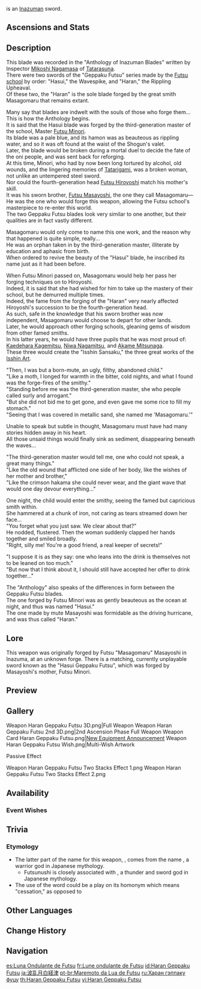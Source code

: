 {{Weapon Infobox
|id             = 11510
|image          = <gallery>
Weapon Haran Geppaku Futsu.png|Base
Weapon Haran Geppaku Futsu 2nd.png|2nd Ascension
</gallery>
|type           = Sword
|quality        = 5
|base_atk       = 46
|2nd_stat_type  = CRIT Rate
|2nd_stat       = 7.2%
|series         = 
|releaseDate    = 2022-03-30
|obtain         = Weapon Event Wishes
|passive        = Honed Flow
|effect         = Obtain (var1)% All Elemental DMG Bonus. When other nearby party members use Elemental Skills, the character equipping this weapon will gain 1 Wavespike stack. Max 2 stacks. This effect can be triggered once every 0.3s. When the character equipping this weapon uses an Elemental Skill, all stacks of Wavespike will be consumed to gain Rippling Upheaval: each stack of Wavespike consumed will increase Normal Attack DMG by (var2)% for 8s.
|eff_rank1_var1 = 12
|eff_rank2_var1 = 15
|eff_rank3_var1 = 18
|eff_rank4_var1 = 21
|eff_rank5_var1 = 24
|eff_rank1_var2 = 20
|eff_rank2_var2 = 25
|eff_rank3_var2 = 30
|eff_rank4_var2 = 35
|eff_rank5_var2 = 40
|eff_att1       = Elemental DMG Bonus
|eff_att2       = Normal Attack DMG Bonus
}}
{{Description|A famed work by the Futsu line of smiths. The name "Haran" comes from the manner in which it resembles the violent, roiling waves.}}
{{Lang|'''Haran Geppaku Futsu'''|ja={{Rubi|波|は|乱|らん|月|げっ|白|ぱく|経|ふ|津|つ}}|ja_rm=Haran Geppaku Futsu}} is an [[Inazuma]]n sword.

==Ascensions and Stats==
{{Weapon Ascensions and Stats
|ascendMat1 = Narukami's Wisdom
|ascendMat2 = Narukami's Joy
|ascendMat3 = Narukami's Affection
|ascendMat4 = Narukami's Valor
|bossMat1   = Gloomy Statuette
|bossMat2   = Dark Statuette
|bossMat3   = Deathly Statuette
|commonMat1 = Old Handguard
|commonMat2 = Kageuchi Handguard
|commonMat3 = Famed Handguard
}}

==Description==
This blade was recorded in the "Anthology of Inazuman Blades" written by Inspector [[Mikoshi Nagamasa]] of [[Tatarasuna]].<br />
There were two swords of the "Geppaku Futsu" series made by the [[Futsu School|Futsu school]] by order: "Hasui," the Wavespike, and "Haran," the Rippling Upheaval.<br />
Of these two, the "Haran" is the sole blade forged by the great smith Masagomaru that remains extant.

Many say that blades are indwelt with the souls of those who forge them...<br />
This is how the Anthology begins.<br />
It is said that the Hasui blade was forged by the third-generation master of the school, Master [[Futsu Minori]].<br />
Its blade was a pale blue, and its hamon was as beauteous as rippling water, and so it was oft found at the waist of the Shogun's valet.<br />
Later, the blade would be broken during a mortal duel to decide the fate of the oni people, and was sent back for reforging.<br />
At this time, Minori, who had by now been long tortured by alcohol, old wounds, and the lingering memories of [[Tatarigami]], was a broken woman, not unlike an untempered steel sword.<br />
Nor could the fourth-generation head [[Futsu Hiroyoshi]] match his mother's skill.<br />
It was his sworn brother, [[Futsu Masayoshi]], the one they call Masagomaru—<br />
He was the one who would forge this weapon, allowing the Futsu school's masterpiece to re-enter this world.<br />
The two Geppaku Futsu blades look very similar to one another, but their qualities are in fact vastly different.

Masagomaru would only come to name this one work, and the reason why that happened is quite simple, really...<br />
He was an orphan taken in by the third-generation master, illiterate by education and aphasic from birth.<br />
When ordered to revive the beauty of the "Hasui" blade, he inscribed its name just as it had been before.

When Futsu Minori passed on, Masagomaru would help her pass her forging techniques on to Hiroyoshi.<br />
Indeed, it is said that she had wished for him to take up the mastery of their school, but he demurred multiple times.<br />
Indeed, the fame from the forging of the "Haran" very nearly affected Hiroyoshi's succession to be the fourth-generation head.<br />
As such, safe in the knowledge that his sworn brother was now independent, Masagomaru would choose to depart for other lands.<br />
Later, he would approach other forging schools, gleaning gems of wisdom from other famed smiths.<br />
In his latter years, he would have three pupils that he was most proud of: [[Kaedehara Kagemitsu]], [[Niwa Nagamitsu]], and [[Akame Mitsunaga]].<br />
These three would create the "Isshin Sansaku," the three great works of the [[Isshin Art]].

"Then, I was but a born-mute, an ugly, filthy, abandoned child."<br />
"Like a moth, I longed for warmth in the bitter, cold nights, and what I found was the forge-fires of the smithy."<br />
"Standing before me was the third-generation master, she who people called surly and arrogant."<br />
"But she did not bid me to get gone, and even gave me some rice to fill my stomach."<br />
"Seeing that I was covered in metallic sand, she named me 'Masagomaru.'"

Unable to speak but subtle in thought, Masagomaru must have had many stories hidden away in his heart.<br />
All those unsaid things would finally sink as sediment, disappearing beneath the waves...

"The third-generation master would tell me, one who could not speak, a great many things."<br />
"Like the old wound that afflicted one side of her body, like the wishes of her mother and brother,"<br />
"Like the crimson hakama she could never wear, and the giant wave that would one day devour everything..."

One night, the child would enter the smithy, seeing the famed but capricious smith within.<br />
She hammered at a chunk of iron, not caring as tears streamed down her face...<br />
"You forget what you just saw. We clear about that?"<br />
He nodded, flustered. Then the woman suddenly clapped her hands together and smiled broadly.<br />
"Right, silly me! You're a good friend, a real keeper of secrets!"

"I suppose it is as they say: one who leans into the drink is themselves not to be leaned on too much."<br />
"But now that I think about it, I should still have accepted her offer to drink together..."

The "Anthology" also speaks of the differences in form between the Geppaku Futsu blades.<br />
The one forged by Futsu Minori was as gently beauteous as the ocean at night, and thus was named "Hasui."<br />
The one made by mute Masayoshi was formidable as the driving hurricane, and was thus called "Haran."

==Lore==
This weapon was originally forged by Futsu "Masagomaru" Masayoshi in Inazuma, at an unknown forge. There is a matching, currently unplayable sword known as the "Hasui Geppaku Futsu", which was forged by Masayoshi's mother, Futsu Minori.

==Preview==
{{Preview
|file1=Weapon Haran Geppaku Futsu Passive
|caption1=Max stacks overhead indicator and wrist indicator
}}

==Gallery==
<gallery>
Weapon Haran Geppaku Futsu 3D.png|Full Weapon
Weapon Haran Geppaku Futsu 2nd 3D.png|2nd Ascension Phase Full Weapon
Weapon Card Haran Geppaku Futsu.png|[https://twitter.com/GenshinImpact/status/1507930413150392321 New Equipment Announcement]
Weapon Haran Geppaku Futsu Wish.png|Multi-Wish Artwork
</gallery>

;Passive Effect
<gallery>
Weapon Haran Geppaku Futsu Two Stacks Effect 1.png
Weapon Haran Geppaku Futsu Two Stacks Effect 2.png
</gallery>

==Availability==
===Event Wishes===
{{Featured}}

==Trivia==
===Etymology===
* The latter part of the name for this weapon, {{Lang|Futsu|ja=経津|ja_rm=Futsu}}, comes from the name {{Lang|{{w|Futsunushi}}|ja=経津主神|ja_rm=Futsunushi-no-Kami}}, a warrior god in Japanese mythology.
** Futsunushi is closely associated with {{w|Takemikazuchi}}, a thunder and sword god in Japanese mythology.
* The use of the word {{ja|経津|rm=futsu}} could be a play on its homonym {{ja|不通|rm=futsu}} which means "cessation," as opposed to {{ja|波乱|rm=haran|tl=turbulence.}}

==Other Languages==
{{Flex|
===Weapon===
{{Other Languages
|en      = Haran Geppaku Futsu
|zhs     = 波乱月白经津
|zhs_rm  = Bōluàn Yuèbái Jīngjīn
|zht     = 波亂月白經津
|zht_rm  = Bōluàn Yuèbái Jīngjīn
|zh_tl   = Turbulent Moon-White {{w|Futsunushi}}
|ja      = {{Rubi|波|は|乱|らん|月|げっ|白|ぱく|経|ふ|津|つ}}
|ja_rm   = Haran Geppaku Futsu
|ko      = 하란 {{tt|월백|月白}}의 후츠
|ko_rm   = Haran Wolbaek-ui Hucheu
|ko_tl   = Haran Moon-White Futsu
|es      = Luna Ondulante de Futsu
|es_tl   = Undulating Moon of Futsu
|fr      = Lune ondulante de Futsu
|fr_tl   = Undulating Moon of Futsu
|ru      = Харан гэппаку фуцу
|th      = Haran Geppaku Futsu
|vi      = Haran Geppaku Futsu
|de      = Haran Geppaku Futsu
|id      = Haran Geppaku Futsu
|pt      = Maremoto da Lua de Futsu
|pt_tl   = Seaquake of the Moon of Futsu
|tr      = Haran Geppaku Futsu
|it      = Haran Geppaku Futsu
}}
|
===Passive===
{{Other Languages
|en      = Honed Flow
|zhs     = 白刃流转
|zhs_rm  = Báirèn Liúzhuǎn
|zht     = 白刃流轉
|zht_rm  = Báirèn Liúzhuǎn
|zh_tl   = 
|ja      = 白刃流転
|ja_rm   = Hakujin Ruten
|ja_tl   = 
|ko      = 흐르는 칼날
|ko_tl   = Flowing Blade
|es      = Influjo afilado
|es_tl   = Sharp Influence
|fr      = Flux aiguisé
|fr_tl   = Sharpened Flow
|ru      = Поток клинков
|ru_tl   = Stream of Blades
|th      = Honed Flow
|vi      = Bạch Nhẫn Lưu Chuyển
|vi_tl   = 
|de      = Fließendes Schwert
|de_tl   = 
|id      = Honed Flow
|pt      = Fluxo Aperfeiçoado
|pt_tl   = 
|tr      = Bilenmiş Akım
|tr_tl   = 
|it      = Flusso affilato
|it_tl   = 
}}
}}

==Change History==
{{Change History|2.6}}

==Navigation==
<!--{{Weapons by Series Navbox}}-->
{{Weapon Navbox|type=Swords}}

[[es:Luna Ondulante de Futsu]]
[[fr:Lune ondulante de Futsu]]
[[id:Haran Geppaku Futsu]]
[[ja:波乱月白経津]]
[[pt-br:Maremoto da Lua de Futsu]]
[[ru:Харан гэппаку фуцу]]
[[th:Haran Geppaku Futsu]]
[[vi:Haran Geppaku Futsu]]